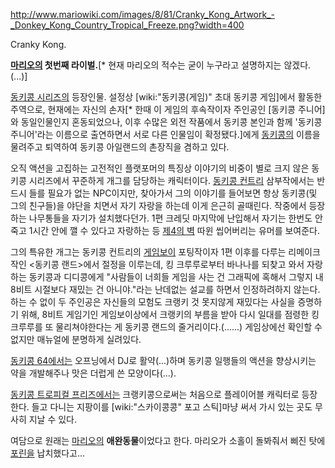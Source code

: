 http://www.mariowiki.com/images/8/81/Cranky_Kong_Artwork_-_Donkey_Kong_Country_Tropical_Freeze.png?width=400

Cranky Kong.

'''[[마리오]]의 첫번째 라이벌.'''[* 현재 마리오의 적수는 굳이 누구라고 설명하지는 않겠다.(...)]

[[동키콩 시리즈]]의 등장인물. 설정상 [wiki:"동키콩(게임)" 초대 동키콩 게임]에서 활동한 주역으로, 현재에는 자신의 손자[* 한때 이 게임의 후속작이자 주인공인 [동키콩 주니어]와 동일인물인지 혼동되었으나, 이후 수많은 외전 작품에서 동키콩 본인과 함께 '동키콩 주니어'라는 이름으로 출연하면서 서로 다른 인물임이 확정됐다.]에게 [[동키콩]]의 이름을 물려주고 퇴역하여 동키콩 아일랜드의 촌장직을 겸하고 있다.

오직 액션을 고집하는 고전적인 플랫포머의 특징상 이야기의 비중이 별로 크지 않은 동키콩 시리즈에서 꾸준하게 개그를 담당하는 캐릭터이다. [[동키콩 컨트리]] 삼부작에서는 반드시 들를 필요가 없는 NPC이지만, 찾아가서 그의 이야기를 들어보면 항상 동키콩(및 그의 친구들)을 야단을 치면서 자기 자랑을 하는데 이게 은근히 골때린다. 작중에서 등장하는 나무통들을 자기가 설치했다던가. 1편 크레딧 마지막에 난입해서 자기는 한번도 안 죽고 1시간 안에 깰 수 있다고 자랑하는 등 [[제4의 벽]] 따윈 씹어버리는 유머를 보여준다.

그의 특유한 개그는 동키콩 컨트리의 [[게임보이]] 포팅작이자 1편 이후를 다루는 리메이크작인 <동키콩 랜드>에서 절정을 이루는데, 킹 크루루로부터 바나나를 되찾고 와서 자랑하는 동키콩과 디디콩에게 "사람들이 너희들 게임을 사는 건 그래픽에 혹해서 그렇지 내 8비트 시절보다 재밌는 건 아니야."라는 난데없는 설교를 하면서 인정하려하지 않는다. 하는 수 없이 두 주인공은 자신들의 모험도 크랭키 것 못지않게 재밌다는 사실을 증명하기 위해, 8비트 게임기인 게임보이상에서 크랭키의 부름을 받아 다시 일대를 점령한 킹 크루루를 또 물리쳐야한다는 게 동키콩 랜드의 줄거리이다.(......) 게임상에선 확인할 수 없지만 매뉴얼에 분명하게 실려있다.

[[동키콩 64]]에서는 오프닝에서 DJ로 활약(...)하며 동키콩 일행들의 액션을 향상시키는 약을 개발해주나 맛은 더럽게 쓴 모양이다(...).

[[동키콩 트로피컬 프리즈]]에서는 크랭키콩으로써는 처음으로 플레이어블 캐릭터로 등장한다. 들고 다니는 지팡이를 [wiki:"스카이콩콩" 포고 스틱]마냥 써서 가시 있는 곳도 무사히 지날 수 있다.

여담으로 원래는 [[마리오]]의 '''애완동물'''이었다고 한다. 마리오가 소홀이 돌봐줘서 삐진 탓에 [[포린]]을 납치했다고...
